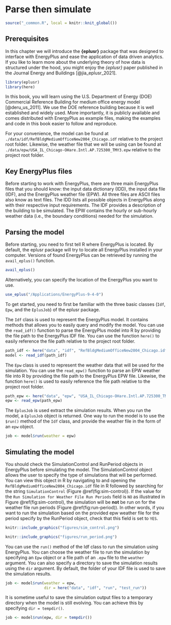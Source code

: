 # Parse then simulate {#parse}

```r
source("_common.R", local = knitr::knit_global())
```

## Prerequisites

In this chapter we will introduce the **{eplusr}** package that was designed to interface with EnergyPlus and ease the application of data driven analytics. If you like to learn more about the underlying theory of how data is structured under the hood, you might enjoy the *{eplusr}* paper published in the Journal Energy and Buildings [@jia_eplusr_2021]. 

```r
library(eplusr)
library(here)
```

In this book, you will learn using the U.S. Department of Energy (DOE) Commercial Reference Building for medium office energy model [@deru_us_2011]. We use the DOE reference building because it is well established and widely used. More importantly, it is publicly available and comes distributed with EnergyPlus as example files, making the examples and code in this book easier to follow and reproduce. 

For your convenience, the model can be found at `./data/idf/RefBldgMediumOfficeNew2004_Chicago.idf` relative to the project root folder. Likewise, the weather file that we will be using can be found at `./data/epw/USA_IL_Chicago-OHare.Intl.AP.725300_TMY3.epw` relative to the project root folder.

## Key EnergyPlus files

Before starting to work with EnergyPlus, there are three main EnergyPlus files that you should know: the input data dictionary (IDD), the input data file (IDF), and the EnergyPlus weather file (EPW). All three files are ASCII files also know as text files. The IDD lists all possible objects in EnergyPlus along with their respective input requirements. The IDF provides a description of the building to be simulated. The EPW contains the hourly or sub-hourly weather data (i.e., the boundary conditions) needed for the simulation.

## Parsing the model

Before starting, you need to first tell R where EnergyPlus is located. By default, the eplusr package will try to locate all EnergyPlus installed in your computer. Versions of found EnergyPlus can be retrieved by running the `avail_eplus()` function.

```r
avail_eplus()
```

Alternatively, you can specify the location of the EnergyPlus you want to use.

```r
use_eplus("/Applications/EnergyPlus-9-4-0")
```

To get started, you need to first be familiar with the three basic classes (`Idf`, `Epw`, and the `EplusJob`) of the eplusr package. 

The `Idf` class is used to represent the EnergyPlus model. It contains methods that allows you to easily query and modify the model. You can use the `read_idf()` function to parse the EnergyPlus model into R by providing the file path to the EnergyPlus IDF file. You can use the function `here()` to easily reference the file path relative to the project root folder. 

```r
path_idf <- here("data", "idf", "RefBldgMediumOfficeNew2004_Chicago.idf")
model <- read_idf(path_idf)
```

The `Epw` class is used to represent the weather data that will be used for the simulation. You can use the `read_epw()` function to parse an EPW weather file into R by providing the file path to the EnergyPlus EPW file. Likewise, the function `here()` is used to easily reference the file path relative to the project root folder. 

```r
path_epw <- here("data", "epw", "USA_IL_Chicago-OHare.Intl.AP.725300_TMY3.epw")
epw <- read_epw(path_epw)
```

The `EplusJob` is used extract the simulation results. When you run the model, a `EplusJob` object is returned. One way to run the model is to use the `$run()` method of the `Idf` class, and provide the weather file in the form of an `epw` object. 

```r
job <- model$run(weather = epw)
```

## Simulating the model

You should check the SimulationControl and RunPeriod objects in EnergyPlus before simulating the model. The SimulationControl object allows the user to specify the type of simulations that will be performed. You can view this object in R by navigating to and opening the `RefBldgMediumOfficeNew2004_Chicago.idf` file in R followed by searching for the string `SimulationControl` (Figure \@ref(fig:sim-control)). If the value for the `Run Simulation for Weather File Run Periods` field is `NO` as illustrated in Figure \@ref(fig:sim-control), the simulation will be **not** be run on for the weather file run periods (Figure \@ref(fig:run-period)). In other words, if you want to run the simulation based on the provided epw weather file for the period specify by the RunPeriod object, check that this field is set to `YES`.  

```r
knitr::include_graphics("figures/sim_control.png")
```


```r
knitr::include_graphics("figures/run_period.png")
```

You can use the `run()` method of the Idf class to run the simulation using EnergyPlus. You can choose the weather file to run the simulation by specifying an `Epw` object or a file path of an `.epw` file to the `weather` argument. You can also specify a directory to save the simulation results using the `dir` argument. By default, the folder of your IDF file is used to save the simulation results. 

```r
job <- model$run(weather = epw,
                 dir = here("data", "idf", "run", "test_run"))
```

It is sometime useful to save the simulation output files to a temporary directory when the model is still evolving. You can achieve this by specifying `dir = tempdir()`.

```r
job <- model$run(epw, dir = tempdir())
```
